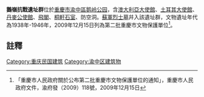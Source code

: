 {{msg:重慶市文物保護單位
|名稱 = 鵝嶺抗戰遺址群
|編號 = 160
|圖片 = 
|級別 = 6
|分類 = 
|時代 = 1938年-1946年
|地点 = [[渝中區|渝中區]]鵝嶺公園
|坐標 = 
|登錄 = 2009年12月15日
}}
'''鵝嶺抗戰遺址群'''位於[[重慶市|重慶市]][[渝中區|渝中區]][[鹅岭公园|鹅岭公园]]，含[[澳大利亞大使館|澳大利亞大使館]]、[[土耳其大使館|土耳其大使館]]、[[丹麥公使館|丹麥公使館]]、[[飛閣|飛閣]]、[[桐軒石室|桐軒石室]]、防空洞。[[蘇軍烈士墓|蘇軍烈士墓]]幷入該遺址群，文物遺址年代為1938年-1946年，2009年12月15日列為第二批重慶市文物保護單位<ref>「重慶市人民政府關於公布第二批重慶市文物保護單位的通知」，重慶市人民政府文件，渝府發（2009）118號，2009年12月15日</ref>。
== 註釋 ==
{{reflist}}
{{文物保護單位小作品}}

[[Category:重庆民国建筑|Category:重庆民国建筑]]
[[Category:渝中区建筑物|Category:渝中区建筑物]]